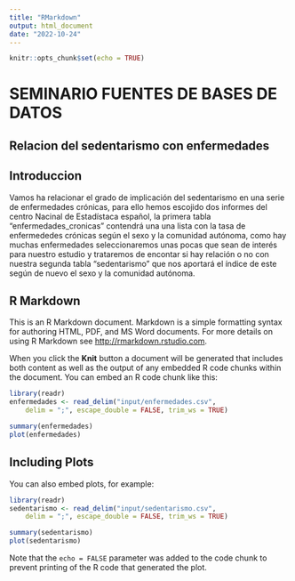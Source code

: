 ```yaml
---
title: "RMarkdown"
output: html_document
date: "2022-10-24"
---
```


```r
knitr::opts_chunk$set(echo = TRUE)
```


# SEMINARIO FUENTES DE BASES DE DATOS
## Relacion del sedentarismo con enfermedades

## Introduccion


Vamos ha relacionar el grado de implicación del sedentarismo en una serie de enfermedades crónicas, para ello hemos escojido dos informes 
del centro Nacinal de Estadístaca español, la primera tabla "enfermedades_cronicas" contendrá una una lista con la tasa de enfermededes 
crónicas según el sexo y la comunidad autónoma, como hay muchas enfermedades seleccionaremos unas pocas que sean de interés para nuestro
estudio y trataremos de encontar si hay relación o no con nuestra segunda tabla "sedentarismo" que nos aportará el índice de este según
de nuevo el sexo y la comunidad autónoma.




## R Markdown

This is an R Markdown document. Markdown is a simple formatting syntax for authoring HTML, PDF, and MS Word documents. For more details on using R Markdown see <http://rmarkdown.rstudio.com>.

When you click the **Knit** button a document will be generated that includes both content as well as the output of any embedded R code chunks within the document. You can embed an R code chunk like this:

```r
library(readr)
enfermedades <- read_delim("input/enfermedades.csv", 
    delim = ";", escape_double = FALSE, trim_ws = TRUE)
```


```r
summary(enfermedades)
plot(enfermedades)
```

## Including Plots

You can also embed plots, for example:

```r
library(readr)
sedentarismo <- read_delim("input/sedentarismo.csv", 
    delim = ";", escape_double = FALSE, trim_ws = TRUE)
```



```r
summary(sedentarismo)
plot(sedentarismo)
```

Note that the `echo = FALSE` parameter was added to the code chunk to prevent printing of the R code that generated the plot.
